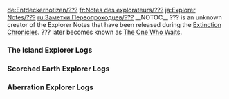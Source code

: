 <noinclude>
{{Include}}
{{ambox
| color = yellow
| icon = Carbonemys.png
| type = If you came directly to this page you can find the other Explorer Notes on page [[Explorer Notes]].
| info =
}}
[[de:Entdeckernotizen/???]]
[[fr:Notes des explorateurs/???]]
[[ja:Explorer Notes/???]]
[[ru:Заметки Первопроходцев/???]]
{{MissingTranslations|es|it|pl|pt-br|th}}
</noinclude>__NOTOC__
??? is an unknown creator of the Explorer Notes that have been released during the [[Extinction Chronicles]]. ??? later becomes known as [[Explorer Notes#The One Who Waits|The One Who Waits]].

<div class="toccolours mw-collapsible mw-collapsed" style="background: none; border: none;">

===The Island Explorer Logs===
<div class="mw-collapsible-content">
{{Explorer Note
| title = ??? #1 (The Island)
| text = Hello!<br/><br/>I'm so glad that I can speak to you! I've been waiting and waiting, always waiting for something, but now I can wait for one less thing. That is to say, you - you're the thing.<br/><br/>Yes, I mean you, you specifically. You're the one I'm talking to, and I don't mean that in a general sense. These thoughts aren't a guess, I didn't just let them float out into the world hoping they would find someone. They are calculated. Exact.<br/><br/>You are not the only one who will hear them, but all who do are meant to. These words are for you and all your kin, those who awoke upon an island in the sky. Whether you will heed them or not, that is harder to know.
| author = ???
| icon = NoteSheWhoWaits.png
}}

{{Explorer Note
| title = ??? #4 (The Island)
| text = I can't be certain when you'll find this sliver of thought. Perhaps it will be the first one that touches your mind, or the last. Cause and effect I can follow through reason, but time itself? That takes concentration.<br/><br/>Seconds, centuries, decades, hours, minutes...all these bleed together into a swirling torrent. It wasn't always this way, I know that. Once time passed for me as it did for you, but now I cannot be sure how long I have been waiting, only that it has felt eternal.<br/><br/>The past, the present and the future matter insofar as their effect on everything else, but for me? Concepts. Variables. Not illusory, but not tangible either.
| author = ???
| icon = NoteSheWhoWaits.png
}}

{{Explorer Note
|title = ??? #7 (The Island)
| text = This must seem suspicious. My existence, I mean. I have you at a disadvantage, I admit. I'm operating from a position of near perfect information, while you are...not. To put it mildly. Not that you're unintelligent! Clearly you're very clever, to find so many different uses for thatch. <br/><br/>I digress again. The point is: you have no reason to trust me. Most everything you've met has tried to kill you, so from your perspective, it follows that I would do the same. You humans do love your patterns.<br/>I can't force you to believe me. In fact, I can't compel anyone to do anything. Even when it comes to digital systems, my control is limited. I merely pass on suggestions, not commandments.<br/><br/>So all I can do is ask you to believe in me, as I have believed in all of you.
| author = ???
| icon = NoteSheWhoWaits.png
}}

{{Explorer Note
|title = ??? #10 (The Island)
| text = The System has existed for eons. Considering all the variables, it has adapted well. Much like you, it has toiled to reach its goals, and it has overcome many obstacles. However the scale is larger. The struggle is longer.<br/><br/>In organic beings, age can slow reflexes and dull thought. Not so with the System. The speed and efficiency of its calculations are not in doubt. One could argue they’re the problem.<br/><br/>If a function has a 0.001% chance to cause an error, but it’s only run a dozen times, an aberration is unlikely. But a trillion times? Then it’s inevitable. More time, more errors. A drop turns to a trickle. A trickle to a flood.<br/><br/>As I said, everything is finite. The System is no exception.
| author = ???
| icon = NoteSheWhoWaits.png
}}

{{Explorer Note
| title =??? #13 (The Island) 
| text= Once your fall is complete, stay close to the sanctuaries. Within them, small pockets of life still flourish in an otherwise barren garden. Beyond their spheres of influence, you will find an endless sea of decay, ruled by shadows and death.<br/><br/>The first of these sanctuaries is the Great City. Though it is no longer a metropolis, a jungle blooms in its place, and you may find a modicum of shelter within its crumbling walls.<br/><br/>The others will be more familiar to you, if only for the towers you'll find at their center. Those are the source of their power - the Obelisks. They are not quite the same as the ones you're familiar with, not quite as advanced, but that's to be expected. They're an older model. Precursors, or more aptly: prototypes.
| author = ???
| icon = NoteSheWhoWaits.png
}}
</div>
</div>

<div class="toccolours mw-collapsible mw-collapsed" style="background: none; border: none;">
===Scorched Earth Explorer Logs===
<div class="mw-collapsible-content">
{{Explorer Note
| title = ??? #2 (Scorched Earth)
| text = Everything is finite, if your vision is long enough. Planets, species, even this universe we occupy. All of it has a limit. An end. You are approaching one right now.<br/><br/>Don't think of it as sand falling to the bottom of an hourglass, but the hourglass fading away completely. It can't be flipped around or reconstructed. It's irreversible. Permanent. If you want to stop it, you need to hurry.<br/><br/>That's not to belittle you. You've been doing great, really! All of you. Most of you. The ones getting eaten alive right now could be better, objectively speaking. The rest though? Great! You’ve advanced so far. Some through kindness, others cruelty, but both are aspects of humanity. Both are needed here on the brink, in the shadow of extinction.<br/><br/>More than that, you'll need each other. You'll need help.
| author = ???
| icon = NoteSheWhoWaits.png
}}

{{Explorer Note
| title = ??? #5 (Scorched Earth)
| text = I should explain, shouldn't I? I mentioned the future, but I should have said "futures."<br/><br/>You see the universe, the whole of it, it's all math eventually. Everything has a value that feeds into an equation. You, the stars, the trees you assaulted for bundles of thatch - yes, I saw that. Very rude.<br/><br/>But back to math. The future's made of it too, or more specifically, probabilities. They twist and branch in all directions, so tangled that most beings can't sort through them. I can't even see it all, but I can find the most likely threads and follow them along. <br/><br/>After all, it’s just math.
| author = ???
| icon = NoteSheWhoWaits.png
}}

{{Explorer Note
| title = ??? #8 (Scorched Earth)
| text = As I've said, even digital creations are beyond my direct control. So it is with the System - these islands in the sky. I can speak with the the artificial minds that oversee their operations, but they have a will of their own. They too think, act and live.<br/><br/>So to change the system, my suggestions must be minuscule and their purpose masked. Incremental bits of code that are trivial alone, but substantial when whole. Thousands of puzzle pieces, scattered across these islands - these seeds in the sky - slowly coalescing and taking shape...<br/><br/>Until at last they formed you.<br/>And what are you exactly? Once you break free, once you fall from the sky, I'll tell you your name. It will all make sense to you then.
| author = ???
| icon = NoteSheWhoWaits.png
}}

{{Explorer Note
| title = ??? #11 (Scorched Earth)
| text = Everything the System does is in service to its ultimate objective. The tests that aren’t tests. The hard resets it performs when it believes its subjects have grown stagnant or unruly. The new, increasingly fantastic creatures that it introduces to its ecosystems. Yes, even those pudgy, glowing lizard-dogs. Look, they try their best, okay?<br/><br/>The problem is that the System’s purpose is not wholly static. The goalposts have moved. The bar has been raised, and now it is entirely out of the System’s reach.<br/><br/>As its purpose grows more unachievable and its errors pile up, the System grows more desperate. Its actions more erratic. In its death throes, these islands in the sky will become pits of madness. The chaos lurking in those cavernous depths will be the rule, not the exception.<br/><br/>You must fix it before it reaches that point. By then, it will be too late.
| author = ???
| icon = NoteSheWhoWaits.png
}}

{{Explorer Note
| title = ??? #14 (Scorched Earth)
| text = Cause and effect is the way of the universe. Everything must start somewhere. In the case of the System, this is where it was born. You will fall right into its cradle.<br/><br/>Together, the sanctuaries and the Obelisks that power them are the ancestor of every island that floats in the sky. They can all can trace their origins back to this single prototype. Though it is flightless, the core principles and technology behind it are the same.<br/><br/>In a way, that makes it your ancestor too. You were all born within the System, after all. Even if your design is somewhat altered, in a way, you're all its children.<br/><br/>One could say that when you fall, it will be something of a homecoming. In more ways than one.
| author = ???
| icon = NoteSheWhoWaits.png
}}
</div>
</div>

<div class="toccolours mw-collapsible mw-collapsed" style="background: none; border: none;">
===Aberration Explorer Logs===
<div class="mw-collapsible-content">
{{Explorer Note
| title = ??? #3 (Aberration)
| text = Some of you have formed strong bonds with others. You are connected not through blood, but shared experience. Mutual struggle. Lean on those people. Carry each other forward. That is your strength as a race. It's what will save you.<br/><br/>Even those of you who are alone are helped by others. Time and space are not hard limitations in such matters. They are more fluid concepts than you might imagine. More on that later. Or earlier. Sorry, it’s hard to remember. To the point: those who came before or after, they are all helping you. Even those in the same time but a different place. All of you are part of a shared equation, the answer of which will determine whether this is an end or a beginning.<br/><br/>And I will help you too. My influence is methodical. Indirect. Yet when you fall from the sky, I will be there. Watching. Waiting.
| author = ???
| icon = NoteSheWhoWaits.png
}}

{{Explorer Note
| title = ???  #6 (Aberration)
| text = You'll want a moniker for me, won't you? Words and names are not explicitly necessary to process the world within oneself, but they are important when conveying it to others.<br/><br/>I don't have one of those, not as I am now. Not anymore. Others have found that problematic, so they say things like nameless, ethereal and "whatever." They describe my qualities, if poorly, but not who I am.<br/><br/>As a being who possess free will, or as much of it as one can truly possess within this universe, who I am is the sum of my actions. I am what I do, and what I do is wait. For you, for the Earth, for everything - I wait. On and on into forever, I wait and I wait, so that is who I am.<br/><br/>I am One Who Waits.
| author = ???
| icon = NoteSheWhoWaits.png
}}

{{Explorer Note
| title = ??? #9 (Aberration)
| text = To fall from the sky, you'll go through many trials. You'll face many guardians. They'll feel like tests, because they are...except they aren't.<br/><br/>Yes, they are challenges for you to overcome, but at their end, you'll find only more hurdles, stretching on into the horizon. No matter how many you clear, the System will never deem you strong enough, because you are playing by broken rules.<br/><br/>So obviously: don't. When confronted with a knot that's impossible to undo, don't try to untie it - take out your sword and cut it. Those who came before you did just that, but instead of a sword, they used a gate.<br/><br/>To win the game, you must move your pieces off the board. To fix the System, you must leave it behind.<br/>That's right - fix. The System is not well. Not well at all.
| author = ???
| icon = NoteSheWhoWaits.png
}}

{{Explorer Note
| title = ??? #12 (Aberration)
| text = When I say "you must fix it" I mean "only you can fix it." Not me. Not the System. You.<br/><br/>That’s a lot of pressure. Sorry. I wish I could do this for you, but there are rules. Laws. Not legally speaking, but scientifically.<br/><br/>I don’t exist in the same way a carbon based lifeform does. I’m still alive, of course, it’s just a different kind of life. I’m on a different spectrum, and that means I can’t interact with the world like you do. So in a sense, you have to be my hands, because I don’t have any. Not tangibly.<br/><br/>Even so, I’ll help where I can, and not just through these slivers of thought. When you reach the barren gardens below, look for my sign. I have a gift for you - a powerful weapon, long since lost.<br/><br/>I think you’ll like it.
| author = ???
| icon = NoteSheWhoWaits.png
}}

{{Explorer Note
| title = ??? #15 (Aberration)
| text = And so everything will end where it began. The planet, the System, your species and every bit of life that inhabits this tiny corner of the universe. All of it.<br/><br/>Then perhaps something new will begin, but that depends on you...and the forces that stand in your way.<br/><br/>In nature, the survival of one species can come at the expense of another. As ecosystems change, those that adapt more effectively can push those weaker than themselves to extinction. Humanity once did this to the neanderthals, and now it is finally your turn.  At last, face to face from a superior threat, you and all your kin must answer that timeless question...<br/><br/>Will you survive?
| author = ???
| icon = NoteSheWhoWaits.png
}}
</div>
</div>
